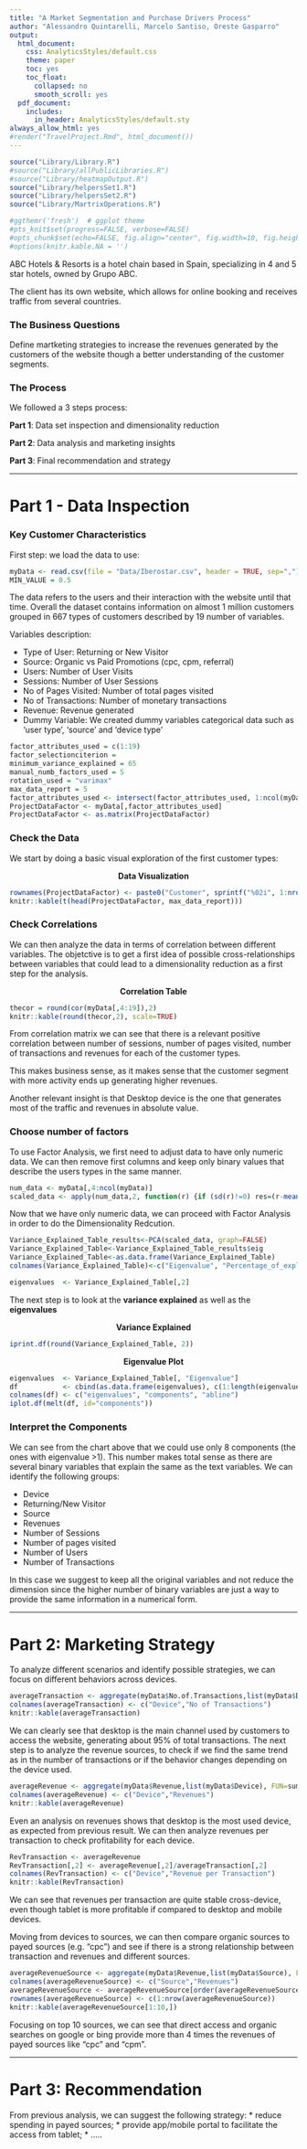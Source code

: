 ```yaml
---
title: "A Market Segmentation and Purchase Drivers Process"
author: "Alessandro Quintarelli, Marcelo Santiso, Oreste Gasparro"
output:
  html_document:
    css: AnalyticsStyles/default.css
    theme: paper
    toc: yes
    toc_float:
      collapsed: no
      smooth_scroll: yes
  pdf_document:
    includes:
      in_header: AnalyticsStyles/default.sty
always_allow_html: yes
#render("TravelProject.Rmd", html_document())
---
```

```r
source("Library/Library.R")
#source("Library/allPublicLibraries.R")
#source("Library/heatmapOutput.R")
source("Library/helpersSet1.R")
source("Library/helpersSet2.R")
source("Library/MartrixOperations.R")

#ggthemr('fresh')  # ggplot theme
#pts_knit$set(progress=FALSE, verbose=FALSE)
#opts_chunk$set(echo=FALSE, fig.align="center", fig.width=10, fig.height=6.5)
#options(knitr.kable.NA = '')

```

ABC Hotels & Resorts is a hotel chain based in Spain, specializing in 4 and 5 star hotels, owned by Grupo ABC.

The client has its own website, which allows for online booking and receives traffic from several countries.

### The Business Questions

Define martketing strategies to increase the revenues generated by the customers of the website though a better understanding of the customer segments.

### The Process

We followed a 3 steps process:

**Part 1**: Data set inspection and dimensionality reduction

**Part 2**: Data analysis and marketing insights

**Part 3**: Final recommendation and strategy

<hr>\clearpage

# Part 1 - Data Inspection

### Key Customer Characteristics

First step: we load the data to use:

```r
myData <- read.csv(file = "Data/Iberostar.csv", header = TRUE, sep=",")
MIN_VALUE = 0.5
```

The data refers to the users and their interaction with the website until that time.
Overall the dataset contains information on almost 1 million customers grouped in 667 types of customers described by 19 number of variables.

Variables description: <br>
<ul>
<li> Type of User: Returning or New Visitor </li>
<li> Source: Organic vs Paid Promotions (cpc, cpm, referral) </li>
<li> Users: Number of User Visits </li>
<li> Sessions: Number of User Sessions </li>
<li> No of Pages Visited: Number of total pages visited </li>
<li> No of Transactions: Number of monetary transactions </li>
<li> Revenue: Revenue generated </li>
<li> Dummy Variable: We created dummy variables categorical data such as 'user type', 'source' and 'device type'  </li>
</ul>
  

```r
factor_attributes_used = c(1:19)
factor_selectionciterion = 
minimum_variance_explained = 65
manual_numb_factors_used = 5
rotation_used = "varimax"
max_data_report = 5
factor_attributes_used <- intersect(factor_attributes_used, 1:ncol(myData))
ProjectDataFactor <- myData[,factor_attributes_used]
ProjectDataFactor <- as.matrix(ProjectDataFactor)
```

### Check the Data 

We start by doing a basic visual exploration of the first customer types:

<p align="center"> **Data Visualization** </p>

```r
rownames(ProjectDataFactor) <- paste0("Customer", sprintf("%02i", 1:nrow(ProjectDataFactor)))
knitr::kable(t(head(ProjectDataFactor, max_data_report)))
```

### Check Correlations

We can then analyze the data in terms of correlation between different variables.
The objetctive is to get a first idea of possible cross-relationships between variables that could lead to a dimensionality reduction as a first step for the analysis.

<p align="center"> **Correlation Table** </p>

```r
thecor = round(cor(myData[,4:19]),2)
knitr::kable(round(thecor,2), scale=TRUE)
```

From correlation matrix we can see that there is a relevant positive correlation between number of sessions, number of pages visited, number of transactions and revenues for each of the customer types.

This makes business sense, as it makes sense that the customer segment with more activity ends up generating higher revenues.

Another relevant insight is that Desktop device is the one that generates most of the traffic and revenues in absolute value.


### Choose number of factors

To use Factor Analysis, we first need to adjust data to have only numeric data.
We can then remove first columns and keep only binary values that describe the users types in the same manner.

```r
num_data <- myData[,4:ncol(myData)]
scaled_data <- apply(num_data,2, function(r) {if (sd(r)!=0) res=(r-mean(r))/sd(r) else res=0*r; res})
```

Now that we have only numeric data, we can proceed with Factor Analysis in order to do the Dimensionality Redcution.

```r
Variance_Explained_Table_results<-PCA(scaled_data, graph=FALSE)
Variance_Explained_Table<-Variance_Explained_Table_results$eig
Variance_Explained_Table<-as.data.frame(Variance_Explained_Table)
colnames(Variance_Explained_Table)<-c("Eigenvalue", "Percentage_of_explained_variance", "Cumulative_percentage_of_explained_variance")

eigenvalues  <- Variance_Explained_Table[,2]
```

The next step is to look at the **variance explained** as well as the **eigenvalues**

<p align="center"> **Variance Explained** </p>

```r
iprint.df(round(Variance_Explained_Table, 2))
```

<p align="center"> **Eigenvalue Plot** </p>

```r
eigenvalues  <- Variance_Explained_Table[, "Eigenvalue"]
df           <- cbind(as.data.frame(eigenvalues), c(1:length(eigenvalues)), rep(1, length(eigenvalues)))
colnames(df) <- c("eigenvalues", "components", "abline")
iplot.df(melt(df, id="components"))
```

### Interpret the Components

We can see from the chart above that we could use only 8 components (the ones with eigenvalue >1).
This number makes total sense as there are several binary variables that explain the same as the text variables. 
We can identify the following groups:

<ul>
<li> Device </li>
<li> Returning/New Visitor </li>
<li> Source </li>
<li> Revenues </li>
<li> Number of Sessions </li>
<li> Number of pages visited </li>
<li> Number of Users </li>
<li> Number of Transactions </li>
</ul>

In this case we suggest to keep all the original variables and not reduce the dimension since the higher number of binary variables are just a way to provide the same information in a numerical form.

<hr>\clearpage

# Part 2: Marketing Strategy

To analyze different scenarios and identify possible strategies, we can focus on different behaviors across devices.

```r
averageTransaction <- aggregate(myData$No.of.Transactions,list(myData$Device), FUN=sum)
colnames(averageTransaction) <- c("Device","No of Transactions")
knitr::kable(averageTransaction)
```

We can clearly see that desktop is the main channel used by customers to access the website, generating about 95% of total transactions.
The next step is to analyze the revenue sources, to check if we find the same trend as in the number of transactions or if the behavior changes depending on the device used.

```r
averageRevenue <- aggregate(myData$Revenue,list(myData$Device), FUN=sum)
colnames(averageRevenue) <- c("Device","Revenues")
knitr::kable(averageRevenue)
```
Even an analysis on revenues shows that desktop is the most used device, as expected from previous result.
We can then analyze revenues per transaction to check profitability for each device.

```r
RevTransaction <- averageRevenue
RevTransaction[,2] <- averageRevenue[,2]/averageTransaction[,2] 
colnames(RevTransaction) <- c("Device","Revenue per Transaction")
knitr::kable(RevTransaction)
```

We can see that revenues per transaction are quite stable cross-device, even though tablet is more profitable if compared to desktop and mobile devices.

Moving from devices to sources, we can then compare organic sources to payed sources (e.g. "cpc") and see if there is a strong relationship between transaction and revenues and different sources.

```r
averageRevenueSource <- aggregate(myData$Revenue,list(myData$Source), FUN=sum)
colnames(averageRevenueSource) <- c("Source","Revenues")
averageRevenueSource <- averageRevenueSource[order(averageRevenueSource[,2],averageRevenueSource[,1],decreasing=TRUE),]
rownames(averageRevenueSource) <- c(1:nrow(averageRevenueSource))
knitr::kable(averageRevenueSource[1:10,])
```

Focusing on top 10 sources, we can see that direct access and organic searches on google or bing provide more than 4 times the revenues of payed sources like "cpc" and "cpm".

<hr>\clearpage

# Part 3: Recommendation

From previous analysis, we can suggest the following strategy:
* reduce spending in payed sources;
* provide app/mobile portal to facilitate the access from tablet;
* .....

